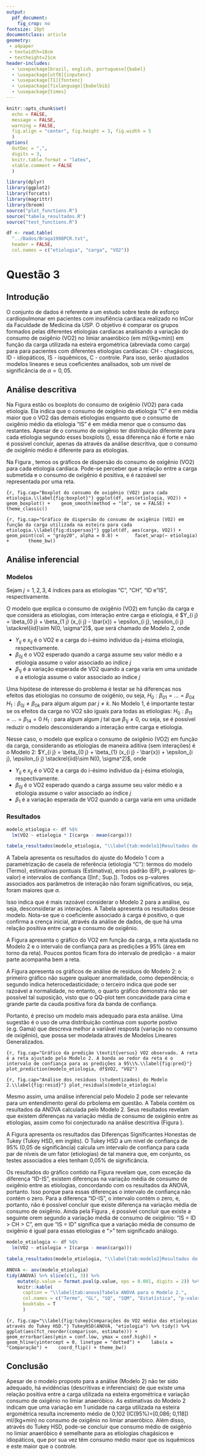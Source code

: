 ```yaml
---
output: 
  pdf_document:
    fig_crop: no
fontsize: 10pt
documentclass: article
geometry: 
 - a4paper
 - textwidth=18cm
 - textheight=21cm
header-includes:
  - \usepackage[brazil, english, portuguese]{babel}
  - \usepackage[utf8]{inputenc}
  - \usepackage[T1]{fontenc}
  - \usepackage[fixlanguage]{babelbib}
  - \usepackage{times}
---
```


```r
knitr::opts_chunk$set(
  echo = FALSE, 
  message = FALSE,
  warning = FALSE,
  fig.align = "center", fig.height = 3, fig.width = 5
  )
options(
  OutDec = ",", 
  digits = 3, 
  knitr.table.format = "latex", 
  xtable.comment = FALSE
  )
```

```r
library(dplyr)
library(ggplot2)
library(forcats)
library(magrittr)
library(broom)
source("plot_functions.R")
source("tabela_resultados.R")
source("test_functions.R")
```

```r
df <- read.table(
  "../Dados/Braga1998PCR.txt", 
  header = FALSE, 
  col.names = c("etiologia", "carga", "VO2"))
```

# Questão 3

## Introdução

O conjunto de dados é referente a um estudo sobre teste de esforço cardiopulmonar em pacientes com insufiência cardíaca realizado no InCor da Faculdade de Medicina da USP. O objetivo é comparar os grupos formados pelas diferentes etiologias cardíacas analisando a variação do consumo de oxigênio (VO2) no limiar anaeróbico (em ml/(kg$\times$min)) em função da carga utilizada na esteira ergométrica (abreviada como carga) para para pacientes com diferentes etiologias cardíacas: CH - chagásicos, ID - idiopáticos, IS - isquêmicos, C - controle. Para isso, serão ajustados modelos lineares e seus coeficientes analisados, sob um nível de significância de $\alpha=0,05$.

## Análise descritiva

Na Figura \ref{fig:boxplot} estão os boxplots do consumo de oxigênio (VO2) para cada etiologia. Ela indica que o consumo de oxigênio da etiologia "C" é em média maior que o VO2 das demais etiologias enquanto que o consumo de oxigênio médio da etiologia "IS" é em média menor que o consumo das restantes. Apesar de o consumo de oxigênio ter distribuição diferente para cada etiologia segundo esses boxplots (\ref{fig:boxplot}), essa diferença não é forte e não é possível concluir, apenas da através da análise descritiva, que o consumo de oxigênio médio é diferente para as etiologias.

Na Figura \ref{fig:dispersao}, temos os gráficos de dispersão do consumo de oxigênio (VO2) para cada etiologia cardíaca. Pode-se perceber que a relação entre a carga submetida e o consumo de oxigênio é positiva, e é razoável ser representada por uma reta.

```{r, fig.cap="Boxplot do consumo de oxigênio (VO2) para cada etiologia.\\label{fig:boxplot}"}
ggplot(df, aes(etiologia, VO2)) + 
  geom_boxplot() + 
  geom_smooth(method = "lm", se = FALSE) +
  theme_classic()
```

```{r, fig.cap="Gráfico de dispersão do consumo de oxigênio (VO2) em função da carga utilizada na esteira para cada etiologia.\\label{fig:dispersao}"}
ggplot(df, aes(carga, VO2)) + 
  geom_point(col = "gray20", alpha = 0.8) + 
    facet_wrap(~ etiologia) +
      theme_bw()
```

## Análise inferencial

### Modelos

Sejam $j = 1, 2, 3, 4$ índices para as etiologias "C", "CH", "ID e "IS", respectivamente. 

O modelo que explica o consumo de oxigênio (VO2) em função da carga e que considera as etiologias, com interação entre carga e etiologia, é $Y_{i j} = \beta_{0 j} + \beta_{1 j} (x_{i j} - \bar{x}) + \epsilon_{i j}, \epsilon_{i j} \stackrel{iid}\sim N(0, \sigma^2)$, que será chamado de Modelo 2, onde

- $Y_{i j}$ e $x_{i j}$ é o VO2 e a carga do i-ésimo indivíduo da j-ésima etiologia, respectivamente.
- $\beta_{0 j}$ é o VO2 esperado quando a carga assume seu valor médio e a etiologia assume o valor associado ao índice $j$
- $\beta_{1 j}$ é a variação esperada de VO2 quando a carga varia em uma unidade e a etiologia assume o valor associado ao índice $j$

Uma hipótese de interesse do problema é testar se há diferenças nos efeitos das etiologias no consumo de oxigênio, ou seja, $H_0: \beta_{0 1} = ... = \beta_{0 4}$ \textit{versus} $H_1: \beta_{0 j} \neq \beta_{0 k}$ para algum algum par $j \neq k$. No Modelo 1, é importante testar se os efeitos da carga no VO2 são iguais para todas as etiologias: $H_0: \beta_{1 1} = ... = \beta_{1 4} = 0$ \textit{versus} $H_1: \text{para algum algum} \ j \ \text{tal que} \ \beta_{1 j} \neq 0$, ou seja, se é possível reduzir o modelo desconsiderando a interação entre carga e etiologia.

Nesse caso, o modelo que explica o consumo de oxigênio (VO2) em função da carga, considerando as etiologias de maneira aditiva (sem interações) é o Modelo 2: $Y_{i j} = \beta_{0 j} + \beta_{1} (x_{i j} - \bar{x}) + \epsilon_{i j}, \epsilon_{i j} \stackrel{iid}\sim N(0, \sigma^2)$, onde

- $Y_{i j}$ e $x_{i j}$ é o VO2 e a carga do i-ésimo indivíduo da j-ésima etiologia, respectivamente.
- $\beta_{0 j}$ é o VO2 esperado quando a carga assume seu valor médio e a etiologia assume o valor associado ao índice $j$
- $\beta_{1}$ é a variação esperada de VO2 quando a carga varia em uma unidade 


### Resultados

```r
modelo_etiologia <- df %$%
  lm(VO2 ~ etiologia * I(carga - mean(carga)))

tabela_resultados(modelo_etiologia, "\\label{tab:modelo1}Resultados do Modelo 1.")
```

A Tabela \ref{tab:modelo1} apresenta os resultados do ajuste do Modelo 1 com a parametrização de casela de referência (etiologia "C"): termos do modelo (Termo), estimativas pontuais (Estimativa), erros padrão (EP), p-valores (p-valor) e intervalos de confiança ([Inf.; Sup.]). Todos os p-valores associados aos parâmetros de interação não foram significativos, ou seja, foram maiores que $\alpha$.

Isso indica que é mais razoável considerar o Modelo 2 para a análise, ou seja, desconsiderar as interações. A Tabela \ref{tab:modelo2} apresenta os resultados desse modelo. Nota-se que o coeficiente associado à carga é positivo, o que confirma a crença inicial, através da análise de dados, de que há uma relação positiva entre carga e consumo de oxigênio.

A Figura \ref{fig:pred} apresenta o gráfico do VO2 em função da carga, a reta ajustada no Modelo 2 e o intervalo de confiança para as predições a 95\% (área em torno da reta). Poucos pontos ficam fora do intervalo de predição - a maior parte acompanha bem a reta.

A Figura \ref{fig:resid} apresenta os gráficos de análise de resíduos do Modelo 2: o primeiro gráfico não sugere qualquer anormalidade, como dependência; o segundo indica heterocedasticidade; o terceiro indica que pode ser razoável a normalidade, no entanto, o quarto gráfico demonstra não ser possível tal suposição, visto que o QQ-plot tem concavidade para cima e grande parte da cauda positiva fora da banda de confiança.

Portanto, é preciso um modelo mais adequado para esta análise. Uma sugestão é o uso de uma distribuição contínua com suporte postivo (e.g. Gama) que descreva melhor a variável resposta (variação no consumo de oxigênio), que possa ser modelada através de Modelos Lineares Generalizados.

```{r, fig.cap="Gráfico da predição \textit{versus} VO2 observado. A reta é a reta ajustado pelo Modelo 2. A banda ao redor da reta é o intervalo de confiança para as predições a 95\\%.\\label{fig:pred}"}
plot_prediction(modelo_etiologia, df$VO2, "VO2")  
```

```{r, fig.cap="Análise dos resíduos (studentizados) do Modelo 2.\\label{fig:resid}"}
plot_residuals(modelo_etiologia)
```

Mesmo assim, uma análise inferencial pelo Modelo 2 pode ser relevante para um entendimento geral do prbolema em questão. A Tabela \ref{tab:anova} contém os resultados da ANOVA calculada pelo Modelo 2. Seus resultados revelam que existem diferenças na variação média de consumo de oxigênio entre as etiologias, assim como foi conjecturado na análise descritiva (Figura \ref{fig:boxplot}).

A Figura \ref{fig:tukey} apresenta os resultados das Diferenças Significantes Honestas de Tukey (Tukey HSD, em inglês). O Tukey HSD a um nível de confiança de 95\% (0,05 de significância) calcula um intervalo de confiança para cada par de níveis de um fator (etiologias) de tal maneira que, em conjunto, os testes associados a eles tenham 0,05\% de significância.

Os resultados do gráfico contido na Figura \ref{fig:tukey} revelam que, com exceção da diferença "ID-IS", existem diferenças na variação média de consumo de oxigênio entre as etiologias, concordando com os resultados da ANOVA, portanto. Isso porque para essas diferenças o intervalo de confiança não contém o zero. Para a diferença "ID-IS", o intervalo contém o zero, e, portanto, não é possível concluir que existe diferença na variação média de consumo de oxigênio. Ainda pela Figura \ref{fig:tukey}, é possível concluir que existe a seguinte orem segundo a variação média de consumo de oxigênio: "IS = ID > CH > C", em que "IS = ID" significa que a variação média de consumo de oxigênio é igual para essas etiologias e ">" tem significado análogo.

```r
modelo_etiologia <- df %$%
  lm(VO2 ~ etiologia + I(carga - mean(carga)))

tabela_resultados(modelo_etiologia, "\\label{tab:modelo2}Resultados do Modelo 2.")
```

```r
ANOVA <- aov(modelo_etiologia)
tidy(ANOVA) %>% slice(c(1, 3)) %>% 
    mutate(p.value = format.pval(p.value, eps = 0.001, digits = 2)) %>% 
    knitr::kable(
      caption = "\\label{tab:anova}Tabela ANOVA para o Modelo 2.",
      col.names = c("Termo", "GL", "SQ", "SQM", "Estatística", "p-valor"),
      booktabs = T
      )
```

```{r, fig.cap="\\label{fig:tukey}Comparações do VO2 médio das etiologias através do Tukey HSD."}
TukeyHSD(ANOVA, "etiologia") %>% tidy() %>% 
  ggplot(aes(fct_reorder(comparison, estimate))) + 
  geom_errorbar(aes(ymin = conf.low, ymax = conf.high)) + 
  geom_hline(yintercept = 0, linetype = "dotted") + 
  labs(x = "Comparação") + 
  coord_flip() + theme_bw()
```


## Conclusão

Apesar de o modelo proposto para a análise (Modelo 2) não ter sido adequado, há evidências (descritivas e inferenciais) de que existe uma relação positiva entre a carga utilizada na esteira ergométrica e variação consumo de oxigênio no limiar anaeróbico. As estimativas do Modelo 2 indicam que uma variação em 1 unidade na carga utilizada na esteira ergométrica resulta incremento médio de 0,102 (IC(95\%)=[0,086; 0,118]) ml/(kg$\times$min) no consumo de oxigênio no limiar anaeróbico. Além disso, através do Tukey HSD, pode-se concluir que consumo médio de oxigênio no limiar anaeróbico é semelhante para as etiologias chagásicos e idiopáticos, que por sua vez têm consumo médio maior que os isquêmicos e este maior que o controle.


